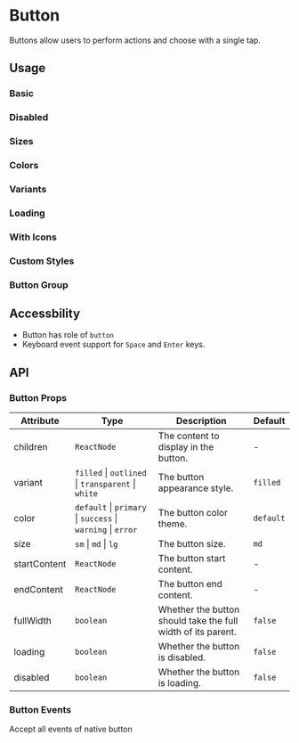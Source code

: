  
# Button

Buttons allow users to perform actions and choose with a single tap.

## Usage

### Basic

<Demo data={ButtonDemoBasic} />

### Disabled

<Demo data={ButtonDemoDisabled} />

### Sizes

<Demo data={ButtonDemoSizes} />

### Colors

<Demo data={ButtonDemoColors} />

### Variants

<Demo data={ButtonDemoVariants} />

### Loading

<Demo data={ButtonDemoLoading} />

### With Icons

<Demo data={ButtonDemoIcon} />

### Custom Styles

### Button Group

## Accessbility

- Button has role of `button`
- Keyboard event support for `Space` and `Enter` keys.

## API

### Button Props

| Attribute        | Type                                                                         | Description                                                  | Default   |
| ---------------- | ---------------------------------------------------------------------------- | ------------------------------------------------------------ | --------- |
| children         | `ReactNode`                                                                  | The content to display in the button.                        | -         |
| variant          | `filled` \| `outlined` \| `transparent` \| `white`                           | The button appearance style.                                 | `filled`   |
| color            | `default` \| `primary` \| `success` \| `warning` \| `error`                  | The button color theme.                                      | `default` |
| size             | `sm` \| `md` \| `lg`                                                         | The button size.                                             | `md`      |
| startContent     | `ReactNode`                                                                  | The button start content.                                    | -         |
| endContent       | `ReactNode`                                                                  | The button end content.                                      | -         |
| fullWidth        | `boolean`                                                                    | Whether the button should take the full width of its parent. | `false`   |
| loading          | `boolean`                                                                    | Whether the button is disabled.                              | `false`   |
| disabled         | `boolean`                                                                    | Whether the button is loading.                               | `false`   |

### Button Events

Accept all events of native button